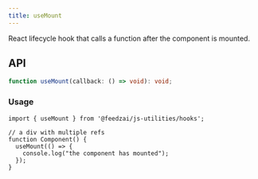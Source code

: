```yaml
---
title: useMount
---
```

React lifecycle hook that calls a function after the component is mounted.

## API

```typescript
function useMount(callback: () => void): void;
```

### Usage

```tsx
import { useMount } from '@feedzai/js-utilities/hooks';

// a div with multiple refs
function Component() {
  useMount(() => {
    console.log("the component has mounted");
  });
}
```
